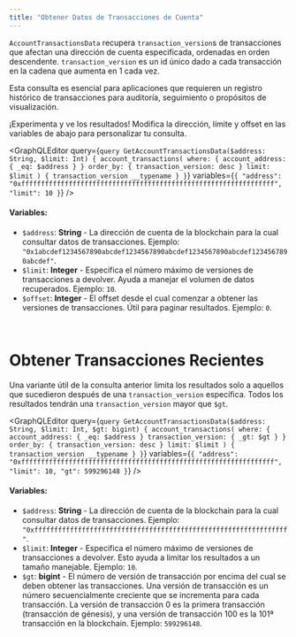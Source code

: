 ```yaml
---
title: "Obtener Datos de Transacciones de Cuenta"
---
```




`AccountTransactionsData` recupera `transaction_version`s de transacciones que afectan una dirección de cuenta especificada, ordenadas en orden descendente. `transaction_version` es un id único dado a cada transacción en la cadena que aumenta en 1 cada vez.

Esta consulta es esencial para aplicaciones que requieren un registro histórico de transacciones para auditoría, seguimiento o propósitos de visualización.

<Aside type="note">
  ¡Experimenta y ve los resultados! Modifica la dirección, límite y offset en las variables de abajo para personalizar tu consulta.
</Aside>

<GraphQLEditor
  query={`query GetAccountTransactionsData($address: String, $limit: Int) {
  account_transactions(
    where: { account_address: { _eq: $address } }
    order_by: { transaction_version: desc }
    limit: $limit
  ) {
    transaction_version
    __typename
  }
}`}
  variables={`{
  "address": "0xffffffffffffffffffffffffffffffffffffffffffffffffffffffffffffffff",
  "limit": 10
}`}
/>

#### Variables:

- `$address`: **String** - La dirección de cuenta de la blockchain para la cual consultar datos de transacciones. Ejemplo: `"0x1abcdef1234567890abcdef1234567890abcdef1234567890abcdef1234567890abcdef"`.
- `$limit`: **Integer** - Especifica el número máximo de versiones de transacciones a devolver. Ayuda a manejar el volumen de datos recuperados. Ejemplo: `10`.
- `$offset`: **Integer** - El offset desde el cual comenzar a obtener las versiones de transacciones. Útil para paginar resultados. Ejemplo: `0`.

<br />

# Obtener Transacciones Recientes

Una variante útil de la consulta anterior limita los resultados solo a aquellos que sucedieron después de una `transaction_version` específica. Todos los resultados tendrán una `transaction_version` mayor que `$gt`.

<GraphQLEditor
  query={`query GetAccountTransactionsData($address: String, $limit: Int, $gt: bigint) {
  account_transactions(
    where: {
      account_address: { _eq: $address }
      transaction_version: { _gt: $gt }
    }
    order_by: { transaction_version: desc }
    limit: $limit
  ) {
    transaction_version
    __typename
  }
}`}
  variables={`{
  "address": "0xffffffffffffffffffffffffffffffffffffffffffffffffffffffffffffffff",
  "limit": 10,
  "gt": 599296148
}`}
/>

#### Variables:

- `$address`: **String** - La dirección de cuenta de la blockchain para la cual consultar datos de transacciones. Ejemplo: `"0xffffffffffffffffffffffffffffffffffffffffffffffffffffffffffffffff"`.
- `$limit`: **Integer** - Especifica el número máximo de versiones de transacciones a devolver. Esto ayuda a limitar los resultados a un tamaño manejable. Ejemplo: `10`.
- `$gt`: **bigint** - El número de versión de transacción por encima del cual se deben obtener las transacciones. Una versión de transacción es un número secuencialmente creciente que se incrementa para cada transacción.
  La versión de transacción 0 es la primera transacción (transacción de génesis), y una versión de transacción 100 es la 101ª transacción en la blockchain.
  Ejemplo: `599296148`.
